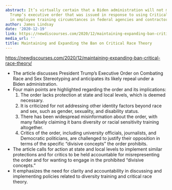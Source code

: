 ```yaml
---
abstract: It’s virtually certain that a Biden administration will not maintain President
  Trump’s executive order that was issued in response to using Critical Race Theory
  in employee training circumstances in federal agencies and contractors.
author: James Lindsay
date: '2020-12-19'
link: https://newdiscourses.com/2020/12/maintaining-expanding-ban-critical-race-theory/
media_url: ''
title: Maintaining and Expanding the Ban on Critical Race Theory
---
```

<https://newdiscourses.com/2020/12/maintaining-expanding-ban-critical-race-theory/>

- The article discusses President Trump's Executive Order on Combating Race and Sex Stereotyping and anticipates its likely repeal under a Biden administration.
- Four main points are highlighted regarding the order and its implications:
  1. The order lacks protection at state and local levels, which is deemed necessary.
  2. It is criticized for not addressing other identity factors beyond race and sex, such as gender, sexuality, and disability status.
  3. There has been widespread misinformation about the order, with many falsely claiming it bans diversity or racial sensitivity training altogether.
  4. Critics of the order, including university officials, journalists, and Democratic politicians, are challenged to justify their opposition in terms of the specific "divisive concepts" the order prohibits.
- The article calls for action at state and local levels to implement similar protections and for critics to be held accountable for misrepresenting the order and for wanting to engage in the prohibited "divisive concepts."
- It emphasizes the need for clarity and accountability in discussing and implementing policies related to diversity training and critical race theory.